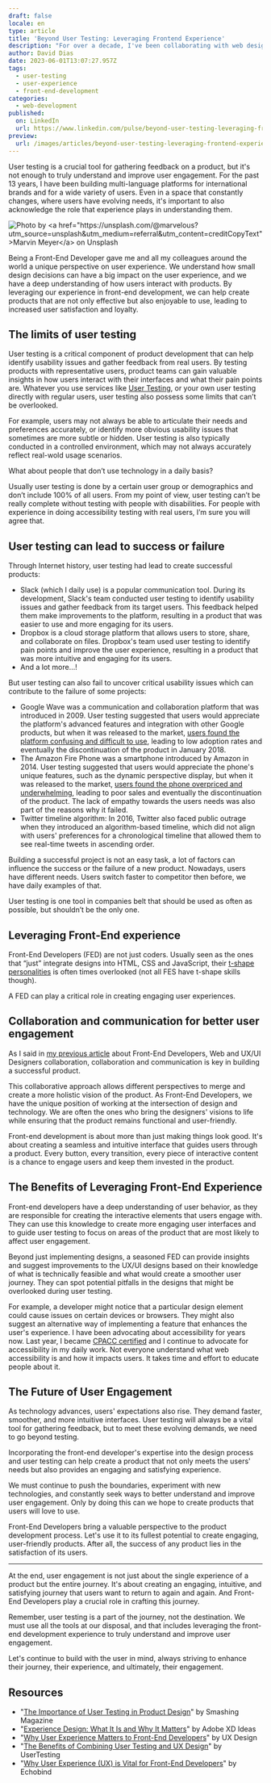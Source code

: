 ```yaml
---
draft: false
locale: en
type: article
title: 'Beyond User Testing: Leveraging Frontend Experience'
description: "For over a decade, I've been collaborating with web designers, and it's clear that we sometimes have differing perspectives. 'User testing' often takes center stage in decision-making, with the rich insights of frontend experience taking a backseat. But here's the thing - collaboration is pivotal. Recognizing the value that frontend developers bring is crucial for any team aiming to succeed in our fast-paced digital age."
author: David Dias
date: 2023-06-01T13:07:27.957Z
tags:
  - user-testing
  - user-experience
  - front-end-development
categories:
  - web-development
published:
  on: LinkedIn
  url: https://www.linkedin.com/pulse/beyond-user-testing-leveraging-frontend-experience-david-dias%3FtrackingId=160lbV%252FkQYWuXfSB%252FsgeKg%253D%253D/?trackingId=160lbV/kQYWuXfSB/sgeKg%3D%3D
preview:
  url: /images/articles/beyond-user-testing-leveraging-frontend-experience/table-computers.jpg
---
```


User testing is a crucial tool for gathering feedback on a product, but it's not enough to truly understand and improve user engagement. For the past 13 years, I have been building multi-language platforms for international brands and for a wide variety of users. Even in a space that constantly changes, where users have evolving needs, it's important to also acknowledge the role that experience plays in understanding them.

![](/images/articles/beyond-user-testing-leveraging-frontend-experience/table-computers.jpg 'Photo by <a href="https://unsplash.com/@marvelous?utm_source=unsplash&utm_medium=referral&utm_content=creditCopyText">Marvin Meyer</a> on Unsplash')

Being a Front-End Developer gave me and all my colleagues around the world a unique perspective on user experience. We understand how small design decisions can have a big impact on the user experience, and we have a deep understanding of how users interact with products. By leveraging our experience in front-end development, we can help create products that are not only effective but also enjoyable to use, leading to increased user satisfaction and loyalty.

## The limits of user testing

User testing is a critical component of product development that can help identify usability issues and gather feedback from real users. By testing products with representative users, product teams can gain valuable insights in how users interact with their interfaces and what their pain points are. Whatever you use services like [User Testing](https://www.usertesting.com/), or your own user testing directly with regular users, user testing also possess some limits that can’t be overlooked.

For example, users may not always be able to articulate their needs and preferences accurately, or identify more obvious usability issues that sometimes are more subtle or hidden. User testing is also typically conducted in a controlled environment, which may not always accurately reflect real-wold usage scenarios.

What about people that don’t use technology in a daily basis?

Usually user testing is done by a certain user group or demographics and don’t include 100% of all users. From my point of view, user testing can’t be really complete without testing with people with disabilities. For people with experience in doing accessibility testing with real users, I’m sure you will agree that.

## User testing can lead to success or failure

Through Internet history, user testing had lead to create successful products:

- Slack (which I daily use) is a popular communication tool. During its development, Slack's team conducted user testing to identify usability issues and gather feedback from its target users. This feedback helped them make improvements to the platform, resulting in a product that was easier to use and more engaging for its users.
- Dropbox is a cloud storage platform that allows users to store, share, and collaborate on files. Dropbox's team used user testing to identify pain points and improve the user experience, resulting in a product that was more intuitive and engaging for its users.
- And a lot more…!

But user testing can also fail to uncover critical usability issues which can contribute to the failure of some projects:

- Google Wave was a communication and collaboration platform that was introduced in 2009. User testing suggested that users would appreciate the platform's advanced features and integration with other Google products, but when it was released to the market, [users found the platform confusing and difficult to use](https://www.taskade.com/blog/google-wave-history/), leading to low adoption rates and eventually the discontinuation of the product in January 2018.
- The Amazon Fire Phone was a smartphone introduced by Amazon in 2014. User testing suggested that users would appreciate the phone's unique features, such as the dynamic perspective display, but when it was released to the market, [users found the phone overpriced and underwhelming](https://maestrolearning.com/blogs/amazon-fire-phone/), leading to poor sales and eventually the discontinuation of the product. The lack of empathy towards the users needs was also part of the reasons why it failed.
- Twitter timeline algorithm: In 2016, Twitter also faced public outrage when they introduced an algorithm-based timeline, which did not align with users' preferences for a chronological timeline that allowed them to see real-time tweets in ascending order.

Building a successful project is not an easy task, a lot of factors can influence the success or the failure of a new product. Nowadays, users have different needs. Users switch faster to competitor then before, we have daily examples of that.

User testing is one tool in companies belt that should be used as often as possible, but shouldn’t be the only one.

## Leveraging Front-End experience

Front-End Developers (FED) are not just coders. Usually seen as the ones that “just” integrate designs into HTML, CSS and JavaScript, their [t-shape personalities](https://infinum.com/blog/t-shaped-developers/) is often times overlooked (not all FES have t-shape skills though).

A FED can play a critical role in creating engaging user experiences.

## Collaboration and communication for better user engagement

As I said in [my previous article](https://thedaviddias.dev/articles/how-front-end-developers-ui-ux-could-better-collaborate-together) about Front-End Developers, Web and UX/UI Designers collaboration, collaboration and communication is key in building a successful product.

This collaborative approach allows different perspectives to merge and create a more holistic vision of the product. As Front-End Developers, we have the unique position of working at the intersection of design and technology. We are often the ones who bring the designers' visions to life while ensuring that the product remains functional and user-friendly.

Front-end development is about more than just making things look good. It's about creating a seamless and intuitive interface that guides users through a product. Every button, every transition, every piece of interactive content is a chance to engage users and keep them invested in the product.

## The Benefits of Leveraging Front-End Experience

Front-end developers have a deep understanding of user behavior, as they are responsible for creating the interactive elements that users engage with. They can use this knowledge to create more engaging user interfaces and to guide user testing to focus on areas of the product that are most likely to affect user engagement.

Beyond just implementing designs, a seasoned FED can provide insights and suggest improvements to the UX/UI designs based on their knowledge of what is technically feasible and what would create a smoother user journey. They can spot potential pitfalls in the designs that might be overlooked during user testing.

For example, a developer might notice that a particular design element could cause issues on certain devices or browsers. They might also suggest an alternative way of implementing a feature that enhances the user's experience. I have been advocating about accessibility for years now. Last year, I became [CPACC certified](https://www.accessibilityassociation.org/s/certified-professional) and I continue to advocate for accessibility in my daily work. Not everyone understand what web accessibility is and how it impacts users. It takes time and effort to educate people about it.

## The Future of User Engagement

As technology advances, users' expectations also rise. They demand faster, smoother, and more intuitive interfaces. User testing will always be a vital tool for gathering feedback, but to meet these evolving demands, we need to go beyond testing.

Incorporating the front-end developer's expertise into the design process and user testing can help create a product that not only meets the users' needs but also provides an engaging and satisfying experience.

We must continue to push the boundaries, experiment with new technologies, and constantly seek ways to better understand and improve user engagement. Only by doing this can we hope to create products that users will love to use.

Front-End Developers bring a valuable perspective to the product development process. Let's use it to its fullest potential to create engaging, user-friendly products. After all, the success of any product lies in the satisfaction of its users.

---

At the end, user engagement is not just about the single experience of a product but the entire journey. It's about creating an engaging, intuitive, and satisfying journey that users want to return to again and again. And Front-End Developers play a crucial role in crafting this journey.

Remember, user testing is a part of the journey, not the destination. We must use all the tools at our disposal, and that includes leveraging the front-end development experience to truly understand and improve user engagement.

Let's continue to build with the user in mind, always striving to enhance their journey, their experience, and ultimately, their engagement.

## Resources

- "[The Importance of User Testing in Product Design](https://www.smashingmagazine.com/2012/06/the-importance-of-user-testing-in-product-development/)" by Smashing Magazine
- "[Experience Design: What It Is and Why It Matters](https://www.adobe.com/creativecloud/design/discover/experience-design.html)" by Adobe XD Ideas
- "[Why User Experience Matters to Front-End Developers](https://uxdesign.cc/why-user-experience-matters-to-front-end-developers-583e3c3a4f4b)" by UX Design
- "[The Benefits of Combining User Testing and UX Design](https://www.usertesting.com/blog/benefits-of-combining-user-testing-and-ux-design/)" by UserTesting
- "[Why User Experience (UX) is Vital for Front-End Developers](https://echobind.com/blog/why-user-experience-ux-is-vital-for-front-end-developers/)" by Echobind
